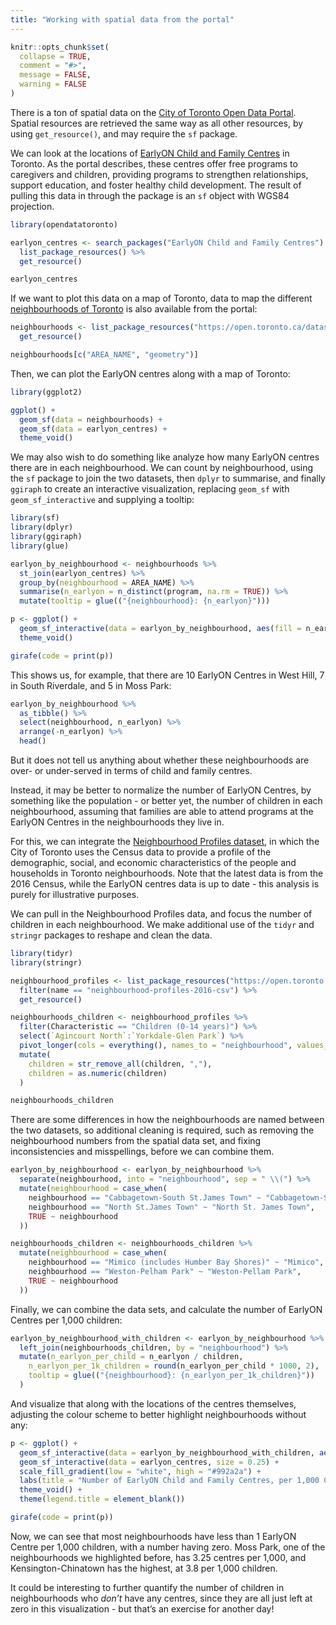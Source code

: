 ```yaml
---
title: "Working with spatial data from the portal"
---
```


```r
knitr::opts_chunk$set(
  collapse = TRUE,
  comment = "#>",
  message = FALSE,
  warning = FALSE
)
```

There is a ton of spatial data on the [City of Toronto Open Data Portal](https://open.toronto.ca). Spatial resources are retrieved the same way as all other resources, by using `get_resource()`, and may require the `sf` package.

We can look at the locations of [EarlyON Child and Family Centres](https://open.toronto.ca/dataset/earlyon-child-and-family-centres/) in Toronto. As the portal describes, these centres offer free programs to caregivers and children, providing programs to strengthen relationships, support education, and foster healthy child development. The result of pulling this data in through the package is an `sf` object with WGS84 projection.

```r
library(opendatatoronto)

earlyon_centres <- search_packages("EarlyON Child and Family Centres") %>%
  list_package_resources() %>%
  get_resource()

earlyon_centres
```

If we want to plot this data on a map of Toronto, data to map the different [neighbourhoods of Toronto](https://open.toronto.ca/dataset/neighbourhoods/) is also available from the portal:

```r
neighbourhoods <- list_package_resources("https://open.toronto.ca/dataset/neighbourhoods/") %>%
  get_resource()

neighbourhoods[c("AREA_NAME", "geometry")]
```

Then, we can plot the EarlyON centres along with a map of Toronto:

```r
library(ggplot2)

ggplot() +
  geom_sf(data = neighbourhoods) +
  geom_sf(data = earlyon_centres) +
  theme_void()
```

We may also wish to do something like analyze how many EarlyON centres there are in each neighbourhood. We can count by neighbourhood, using the `sf` package to join the two datasets, then `dplyr` to summarise, and finally `ggiraph` to create an interactive visualization, replacing `geom_sf` with `geom_sf_interactive` and supplying a tooltip:

```r
library(sf)
library(dplyr)
library(ggiraph)
library(glue)

earlyon_by_neighbourhood <- neighbourhoods %>%
  st_join(earlyon_centres) %>%
  group_by(neighbourhood = AREA_NAME) %>%
  summarise(n_earlyon = n_distinct(program, na.rm = TRUE)) %>%
  mutate(tooltip = glue(("{neighbourhood}: {n_earlyon}")))

p <- ggplot() +
  geom_sf_interactive(data = earlyon_by_neighbourhood, aes(fill = n_earlyon, tooltip = tooltip)) +
  theme_void()

girafe(code = print(p))
```

This shows us, for example, that there are 10 EarlyON Centres in West Hill, 7 in South Riverdale, and 5 in Moss Park:

```r
earlyon_by_neighbourhood %>%
  as_tibble() %>%
  select(neighbourhood, n_earlyon) %>%
  arrange(-n_earlyon) %>%
  head()
```

But it does not tell us anything about whether these neighbourhoods are over- or under-served in terms of child and family centres. 

Instead, it may be better to normalize the number of EarlyON Centres, by something like the population - or better yet, the number of children in each neighbourhood, assuming that families are able to attend programs at the EarlyON Centres in the neighbourhoods they live in.

For this, we can integrate the [Neighbourhood Profiles dataset](https://open.toronto.ca/dataset/neighbourhood-profiles/), in which the City of Toronto uses the Census data to provide a profile of the demographic, social, and economic characteristics of the people and households in Toronto neighbourhoods. Note that the latest data is from the 2016 Census, while the EarlyON centres data is up to date - this analysis is purely for illustrative purposes.

We can pull in the Neighbourhood Profiles data, and focus the number of children in each neighbourhood. We make additional use of the `tidyr` and `stringr` packages to reshape and clean the data.

```r
library(tidyr)
library(stringr)

neighbourhood_profiles <- list_package_resources("https://open.toronto.ca/dataset/neighbourhood-profiles/") %>%
  filter(name == "neighbourhood-profiles-2016-csv") %>%
  get_resource()

neighbourhoods_children <- neighbourhood_profiles %>%
  filter(Characteristic == "Children (0-14 years)") %>%
  select(`Agincourt North`:`Yorkdale-Glen Park`) %>%
  pivot_longer(cols = everything(), names_to = "neighbourhood", values_to = "children") %>%
  mutate(
    children = str_remove_all(children, ","),
    children = as.numeric(children)
  )

neighbourhoods_children
```

There are some differences in how the neighbourhoods are named between the two datasets, so additional cleaning is required, such as removing the neighbourhood numbers from the spatial data set, and fixing inconsistencies and misspellings, before we can combine them.

```r
earlyon_by_neighbourhood <- earlyon_by_neighbourhood %>%
  separate(neighbourhood, into = "neighbourhood", sep = " \\(") %>%
  mutate(neighbourhood = case_when(
    neighbourhood == "Cabbagetown-South St.James Town" ~ "Cabbagetown-South St. James Town",
    neighbourhood == "North St.James Town" ~ "North St. James Town",
    TRUE ~ neighbourhood
  ))

neighbourhoods_children <- neighbourhoods_children %>%
  mutate(neighbourhood = case_when(
    neighbourhood == "Mimico (includes Humber Bay Shores)" ~ "Mimico",
    neighbourhood == "Weston-Pelham Park" ~ "Weston-Pellam Park",
    TRUE ~ neighbourhood
  ))
```

Finally, we can combine the data sets, and calculate the number of EarlyON Centres per 1,000 children:

```r
earlyon_by_neighbourhood_with_children <- earlyon_by_neighbourhood %>%
  left_join(neighbourhoods_children, by = "neighbourhood") %>%
  mutate(n_earlyon_per_child = n_earlyon / children,
    n_earlyon_per_1k_children = round(n_earlyon_per_child * 1000, 2),
    tooltip = glue(("{neighbourhood}: {n_earlyon_per_1k_children}"))
  )
```

And visualize that along with the locations of the centres themselves, adjusting the colour scheme to better highlight neighbourhoods without any:

```r
p <- ggplot() +
  geom_sf_interactive(data = earlyon_by_neighbourhood_with_children, aes(fill = n_earlyon_per_1k_children, tooltip = tooltip)) +
  geom_sf_interactive(data = earlyon_centres, size = 0.25) + 
  scale_fill_gradient(low = "white", high = "#992a2a") + 
  labs(title = "Number of EarlyON Child and Family Centres, per 1,000 Children") + 
  theme_void() + 
  theme(legend.title = element_blank())

girafe(code = print(p))
```

Now, we can see that most neighbourhoods have less than 1 EarlyON Centre per 1,000 children, with a number having zero. Moss Park, one of the neighbourhoods we highlighted before, has 3.25 centres per 1,000, and Kensington-Chinatown has the highest, at 3.8 per 1,000 children.

It could be interesting to further quantify the number of children in neighbourhoods who *don't* have any centres, since they are all just left at zero in this visualization - but that's an exercise for another day!
